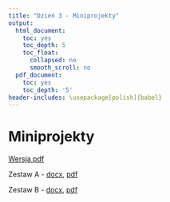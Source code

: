 ```yaml
---
title: "Dzień 3 - Miniprojekty"
output:
  html_document:
    toc: yes
    toc_depth: 5
    toc_float:
      collapsed: no
      smooth_scroll: no
  pdf_document:
    toc: yes
    toc_depth: '5'
header-includes: \usepackage[polish]{babel}
---
```

<style type="text/css">
.title {
  display: none;
}

.table {
    width:70%;
}

#getting-started img {
  margin-right: 10px;
}

</style>



# Miniprojekty

[Wersja pdf](miniprojekty.pdf) 

Zestaw A - [docx](ZestawA.docx), [pdf](ZestawA.pdf)

Zestaw B - [docx](ZestawB.docx), [pdf](ZestawB.pdf)
</div>

